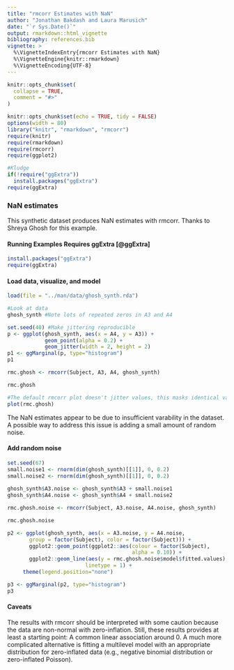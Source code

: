 ```yaml
---
title: "rmcorr Estimates with NaN"
author: "Jonathan Bakdash and Laura Marusich"
date: "`r Sys.Date()`"
output: rmarkdown::html_vignette
bibliography: references.bib 
vignette: >
  %\VignetteIndexEntry{rmcorr Estimates with NaN}
  %\VignetteEngine{knitr::rmarkdown}
  %\VignetteEncoding{UTF-8}
---
```


```r
knitr::opts_chunk$set(
  collapse = TRUE,
  comment = "#>"
)
```

```r
knitr::opts_chunk$set(echo = TRUE, tidy = FALSE)
options(width = 80)
library("knitr", "rmarkdown", "rmcorr") 
require(knitr)
require(rmarkdown)
require(rmcorr)
require(ggplot2)

#Kludge 
if(!require("ggExtra"))
  install.packages("ggExtra")
require(ggExtra)
```

### NaN estimates
This synthetic dataset produces NaN estimates with rmcorr. Thanks to Shreya Ghosh for this example. 

#### Running Examples Requires ggExtra [@ggExtra]
```r
install.packages("ggExtra")
require(ggExtra)
```

#### Load data, visualize, and model
```r
load(file = "../man/data/ghosh_synth.rda")

#Look at data
ghosh_synth #Note lots of repeated zeros in A3 and A4

set.seed(40) #Make jittering reproducible 
p <- ggplot(ghosh_synth, aes(x = A4, y = A3)) +
            geom_point(alpha = 0.2) +
            geom_jitter(width = 2, height = 2) 
p1 <- ggMarginal(p, type="histogram")
p1

rmc.ghosh <- rmcorr(Subject, A3, A4, ghosh_synth)

rmc.ghosh

#The default rmcorr plot doesn't jitter values, this masks identical values because they are drawn on top of each other
plot(rmc.ghosh)
```

The NaN estimates appear to be due to insufficient varability in the dataset. A possible way to address this issue is adding a small amount of random noise.

#### Add random noise
```r
set.seed(67) 
small.noise1 <- rnorm(dim(ghosh_synth)[[1]], 0, 0.2)
small.noise2 <- rnorm(dim(ghosh_synth)[[1]], 0, 0.2)
    
ghosh_synth$A3.noise <- ghosh_synth$A3 + small.noise1
ghosh_synth$A4.noise <- ghosh_synth$A4 + small.noise2

rmc.ghosh.noise <- rmcorr(Subject, A3.noise, A4.noise, ghosh_synth)

rmc.ghosh.noise

p2 <- ggplot(ghosh_synth, aes(x = A3.noise, y = A4.noise, 
       group = factor(Subject), color = factor(Subject))) +
       ggplot2::geom_point(ggplot2::aes(colour = factor(Subject), 
                                        alpha = 0.10)) +
       ggplot2::geom_line(aes(y = rmc.ghosh.noise$model$fitted.values),
                         linetype = 1) +
     theme(legend.position="none")

p3 <- ggMarginal(p2, type="histogram")
p3
```

#### Caveats
The results with rmcorr should be interpreted with some caution because the data are non-normal with zero-inflation. Still, these results  provides at least a starting point: A common linear association around 0. A much more complicated alternative is fitting a multilevel model with an appropriate distribution for zero-inflated data (e.g., negative binomial distribution or zero-inflated Poisson). 
